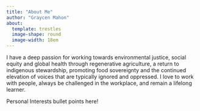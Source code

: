 ```yaml
---
title: "About Me"
author: "Graycen Mahon"
about:
  template: trestles
  image-shape: round
  image-width: 18em
---
```



I have a deep passion for working towards environmental justice, social equity and global health through regenerative agriculture, a return to indigenous stewardship, promoting food sovereignty and the continued elevation of voices that are typically ignored and oppressed. I love to work with people, always be challenged in the workplace, and remain a lifelong learner. 

Personal Interests
bullet points here!